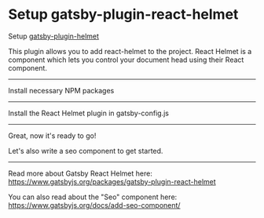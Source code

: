 # Setup gatsby-plugin-react-helmet
Setup [gatsby-plugin-helmet](https://www.gatsbyjs.org/packages/gatsby-plugin-react-helmet/?=react%20helmet)

This plugin allows you to add react-helmet to the project.
React Helmet is a component which lets you control your document head using their React component.

---

Install necessary NPM packages

<NPMPackage name="gatsby-plugin-react-helmet" />

---

Install the React Helmet plugin in gatsby-config.js

<GatsbyPlugin name="gatsby-plugin-react-helmet" />

---

Great, now it's ready to go!

Let's also write a seo component to get started.

<File
  path="src/components/Seo.js"
  content="https://gist.githubusercontent.com/devrchancay/72e6958a16cffb5dd549b831f903955a/raw/6abf03138eb342d532ebbeafb8493cc0b9482b1b/Seo.js"
/>

---

Read more about Gatsby React Helmet here:
https://www.gatsbyjs.org/packages/gatsby-plugin-react-helmet

You can also read about the "Seo" component here:
https://www.gatsbyjs.org/docs/add-seo-component/
